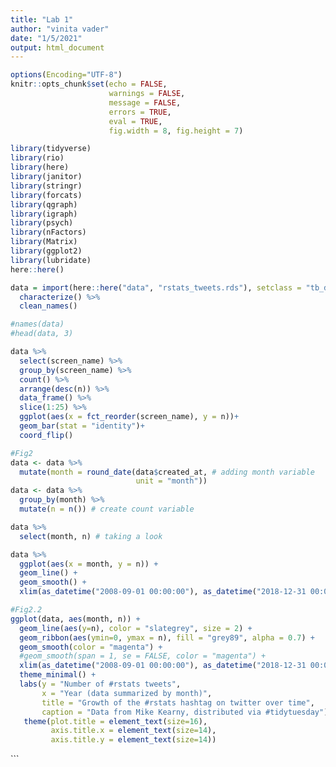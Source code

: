 ```yaml
---
title: "Lab 1"
author: "vinita vader"
date: "1/5/2021"
output: html_document
---
```

```r
options(Encoding="UTF-8")
knitr::opts_chunk$set(echo = FALSE,
                      warnings = FALSE,
                      message = FALSE,
                      errors = TRUE,
                      eval = TRUE,
                      fig.width = 8, fig.height = 7)

library(tidyverse)
library(rio)
library(here)
library(janitor)
library(stringr)
library(forcats)
library(qgraph)
library(igraph)
library(psych)
library(nFactors)
library(Matrix)
library(ggplot2)
library(lubridate)
here::here()


```

```r
data = import(here::here("data", "rstats_tweets.rds"), setclass = "tb_df") %>% 
  characterize() %>% 
  clean_names()

#names(data)
#head(data, 3)

```

```r
data %>% 
  select(screen_name) %>%
  group_by(screen_name) %>% 
  count() %>% 
  arrange(desc(n)) %>% 
  data_frame() %>% 
  slice(1:25) %>% 
  ggplot(aes(x = fct_reorder(screen_name), y = n))+
  geom_bar(stat = "identity")+
  coord_flip()
```


```r
#Fig2
data <- data %>%
  mutate(month = round_date(data$created_at, # adding month variable
                            unit = "month"))
data <- data %>% 
  group_by(month) %>% 
  mutate(n = n()) # create count variable

data %>% 
  select(month, n) # taking a look

data %>% 
  ggplot(aes(x = month, y = n)) +
  geom_line() +
  geom_smooth() +
  xlim(as_datetime("2008-09-01 00:00:00"), as_datetime("2018-12-31 00:00:00"))

#Fig2.2  
ggplot(data, aes(month, n)) +
  geom_line(aes(y=n), color = "slategrey", size = 2) +
  geom_ribbon(aes(ymin=0, ymax = n), fill = "grey89", alpha = 0.7) +
  geom_smooth(color = "magenta") +
  #geom_smooth(span = 1, se = FALSE, color = "magenta") +
  xlim(as_datetime("2008-09-01 00:00:00"), as_datetime("2018-12-31 00:00:00"))+
  theme_minimal() +
  labs(y = "Number of #rstats tweets",
       x = "Year (data summarized by month)",
       title = "Growth of the #rstats hashtag on twitter over time",
       caption = "Data from Mike Kearny, distributed via #tidytuesday") + 
   theme(plot.title = element_text(size=16),
         axis.title.x = element_text(size=14),
         axis.title.y = element_text(size=14))
```
```


